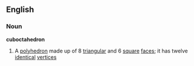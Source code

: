 ==English==
===Noun===
{{wikipedia}}
'''cuboctahedron'''
# A [[polyhedron]] made up of 8 [[triangular]] and 6 [[square]] [[face]]s; it has twelve [[identical]] [[vertice]]s